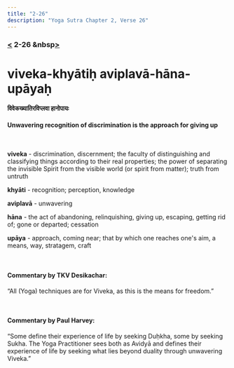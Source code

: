```yaml
---
title: "2-26"
description: "Yoga Sutra Chapter 2, Verse 26"
---
```


### [<](/Chapter-2/2-25/) 2-26 &nbsp[>](/Chapter-2/2-27/)

# viveka-khyātiḥ aviplavā-hāna-upāyaḥ

#### विवेकख्यातिरविप्लवा हानोपायः

#### Unwavering recognition of discrimination is the approach for giving up

<br />

**viveka** - discrimination, discernment; the faculty of distinguishing and classifying things according to their real properties; the power of separating the invisible Spirit from the visible world (or spirit from matter); truth from untruth

**khyāti** - recognition; perception, knowledge

**aviplavā** - unwavering

**hāna** - the act of abandoning, relinquishing, giving up, escaping, getting rid of; gone or departed; cessation

**upāya** - approach, coming near; that by which one reaches one's aim, a means, way, stratagem, craft

<br />

#### Commentary by TKV Desikachar:

“All (Yoga) techniques are for Viveka,
as this is the means for freedom.”

<br />

#### Commentary by Paul Harvey:

“Some define their experience of life by seeking Duḥkha,
some by seeking Sukha.
The Yoga Practitioner sees both as Avidyā
and defines their experience of life by seeking
what lies beyond duality through unwavering Viveka.”
